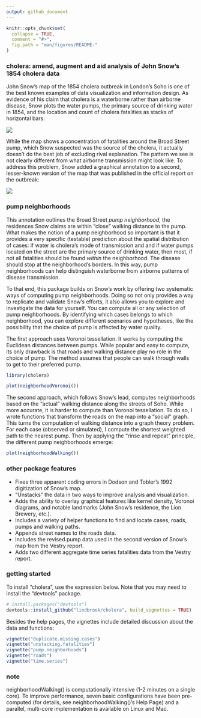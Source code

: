```yaml
---
output: github_document
---
```


<!-- README.md is generated from README.Rmd. Please edit that file -->

```r
knitr::opts_chunk$set(
  collapse = TRUE,
  comment = "#>",
  fig.path = "man/figures/README-"
)
```

### cholera: amend, augment and aid analysis of John Snow's 1854 cholera data

John Snow's map of the 1854 cholera outbreak in London's Soho is one of the best known examples of data visualization and information design. As evidence of his claim that cholera is a waterborne rather than airborne disease, Snow plots the water pumps, the primary source of drinking water in 1854, and the location and count of cholera fatalities as stacks of horizontal bars:

![](vignettes/msu-snows-mapB.jpg)

While the map shows a concentration of fatalities around the Broad Street pump, which Snow suspected was the source of the cholera, it actually doesn't do the best job of excluding rival explanation. The pattern we see is not clearly different from what airborne transmission might look like. To address this problem, Snow added a graphical annotation to a second, lesser-known version of the map that was published in the official report on the outbreak:

![](vignettes/fig12-6.png)

### pump neighborhoods

This annotation outlines the Broad Street _pump neighborhood_, the residences Snow claims are within "close" walking distance to the pump. What makes the notion of a pump neighborhood so important is that it provides a very specific (testable) prediction about the spatial distribution of cases: if water is cholera's mode of transmission and and if water pumps located on the street are the primary source of drinking water, then most, if not all fatalities should be found _within_ the neighborhood. The disease should stop at the neighborhood's borders. In this way, pump neighborhoods can help distinguish waterborne from airborne patterns of disease transmission.

To that end, this package builds on Snow's work by offering two systematic ways of computing pump neighborhoods. Doing so not only provides a way to replicate and validate Snow's efforts, it also allows you to explore and investigate the data for yourself. You can compute all or any selection of pump neighborhoods. By identifying which cases belongs to which neighborhood, you can explore different scenarios and hypotheses, like the possibility that the choice of pump is affected by water quality.

The first approach uses Voronoi tessellation. It works by computing the Euclidean distances between pumps. While popular and easy to compute, its only drawback is that roads and walking distance play no role in the choice of pump. The method assumes that people can walk through walls to get to their preferred pump.


```r
library(cholera)
```

```r
plot(neighborhoodVoronoi())
```

The second approach, which follows Snow's lead, computes neighborhoods based on the "actual" walking distance along the streets of Soho. While more accurate, it is harder to compute than Voronoi tessellation. To do so, I wrote functions that transform the roads on the map into a "social" graph. This turns the computation of walking distance into a graph theory problem. For each case (observed or simulated), I compute the shortest weighted path to the nearest pump. Then by applying the "rinse and repeat" principle, the different pump neighborhoods emerge:

```r
plot(neighborhoodWalking())
```

### other package features

* Fixes three apparent coding errors in Dodson and Tobler's 1992 digitization of Snow's map.
* "Unstacks" the data in two ways to improve analysis and visualization.
* Adds the ability to overlay graphical features like kernel density, Voronoi diagrams, and notable landmarks (John Snow's residence, the Lion Brewery, etc.).
* Includes a variety of helper functions to find and locate cases, roads, pumps and walking paths.
* Appends street names to the roads data.
* Includes the revised pump data used in the second version of Snow's map from the Vestry report.
* Adds two different aggregate time series fatalities data from the Vestry report.

### getting started

To install "cholera", use the expression below. Note that you may need to install the "devtools" package.

```r
# install.packages("devtools")
devtools::install_github("lindbrook/cholera", build_vignettes = TRUE)
```

Besides the help pages, the vignettes include detailed discussion about the data and functions:

```r
vignette("duplicate.missing.cases")
vignette("unstacking.fatalities")
vignette("pump.neighborhoods")
vignette("roads")
vignette("time.series")
```

### note

neighborhoodWalking() is computationally intensive (1-2 minutes on a single core). To improve performance, seven basic configurations have been pre-computed (for details, see neighborhoodWalking()'s Help Page) and a parallel, multi-core implementation is available on Linux and Mac.

